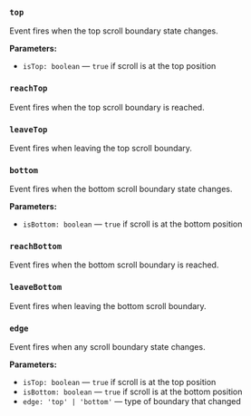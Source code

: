 ### `top`

Event fires when the top scroll boundary state changes.

**Parameters:**
- `isTop: boolean` — `true` if scroll is at the top position

### `reachTop`

Event fires when the top scroll boundary is reached.

### `leaveTop`

Event fires when leaving the top scroll boundary.

### `bottom`

Event fires when the bottom scroll boundary state changes.

**Parameters:**
- `isBottom: boolean` — `true` if scroll is at the bottom position

### `reachBottom`

Event fires when the bottom scroll boundary is reached.

### `leaveBottom`

Event fires when leaving the bottom scroll boundary.

### `edge`

Event fires when any scroll boundary state changes.

**Parameters:**
- `isTop: boolean` — `true` if scroll is at the top position
- `isBottom: boolean` — `true` if scroll is at the bottom position
- `edge: 'top' | 'bottom'` — type of boundary that changed

